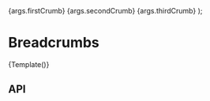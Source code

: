 

<Meta title="Components/Breadcrumb" />

  <PharosBreadcrumb>
    <PharosBreadcrumbItem href="#" id="firstBreadcrumb">
      {args.firstCrumb}
    </PharosBreadcrumbItem>
    <PharosBreadcrumbItem href="#" id="secondBreadcrumb">
      {args.secondCrumb}
    </PharosBreadcrumbItem>
    <PharosBreadcrumbItem id="thirdBreadcrumb">{args.thirdCrumb}</PharosBreadcrumbItem>
  </PharosBreadcrumb>
);

# Breadcrumbs

<GuidelineLink path="breadcrumb" />

<Canvas>
  <Story
    name="Base"
    args={{
      firstCrumb: 'Hover to see the full text of long content, which are truncated',
      secondCrumb: 'Short texts will not',
      thirdCrumb: 'Current',
    }}
  >
    {Template()}
  </Story>
</Canvas>

## API

<ArgsTable of={PharosBreadcrumb} />
